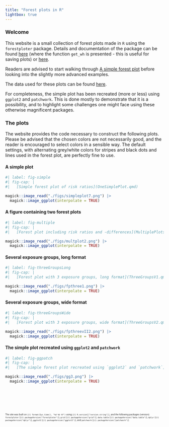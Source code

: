 ```yaml
---
title: "Forest plots in R"
lightbox: true
---
```


### Welcome

This website is a small collection of forest plots made in `R` using the `forestploter` package. Details and documentation of the package can be found [here](https://cran.r-project.org/web/packages/forestploter/vignettes/forestploter-intro.html) (where the function `get_wh` is presented - this is useful for saving plots) or [here](https://github.com/adayim/forestploter).

Readers are advised to start walking through [A simple forest plot](OneSimplePlot.qmd) before looking into the slightly more advanced examples.

The data used for these plots can be found [here](https://github.com/tjuheide/ForestPlotR/tree/main/data).

For completeness, the simple plot has been recreated (more or less) using `ggplot2` and `patchwork`. This is done mostly to demonstrate that it is a possibility, and to highlight some challenges one might face using these otherwise magnificent packages.

### The plots

The website provides the code necessary to construct the following plots. Please be advised that the chosen colors are not necessarily good, and the reader is encouraged to select colors in a sensible way. The default settings, with alternating grey/white colors for stripes and black dots and lines used in the forest plot, are perfectly fine to use.

#### A simple plot

```r
#| label: fig-simple
#| fig-cap: |
#|   [Simple forest plot of risk ratios](OneSimplePlot.qmd)

magick::image_read("./figs/simpleplot7.png") |>
  magick::image_ggplot(interpolate = TRUE)
```

#### A figure containing two forest plots

```r
#| label: fig-multiple
#| fig-cap: |
#|   [Forest plot including risk ratios and -differences](MultiplePlots.qmd)

magick::image_read("./figs/multplot2.png") |>
  magick::image_ggplot(interpolate = TRUE)
```

#### Several exposure groups, long format

```r
#| label: fig-threeGroupsLong
#| fig-cap: |
#|   [Forest plot with 3 exposure groups, long format](ThreeGroupsV1.qmd)

magick::image_read("./figs/fpthree1.png") |>
  magick::image_ggplot(interpolate = TRUE)
```

#### Several exposure groups, wide format

```r
#| label: fig-threeGroupsWide
#| fig-cap: |
#|   [Forest plot with 3 exposure groups, wide format](ThreeGroupsV2.qmd)

magick::image_read("./figs/fpthreevII2.png") |>
  magick::image_ggplot(interpolate = TRUE)
```

#### The simple plot recreated using `ggplot2` and `patchwork`

```r
#| label: fig-ggpatch
#| fig-cap: |
#|   [The simple forest plot recreated using `ggplot2` and `patchwork`](ggplot2.qmd)

magick::image_read("./figs/gg3.png") |>
  magick::image_ggplot(interpolate = TRUE)
```

\
\
\

```r

```
::: {style="font-size: 50%;"}
The site was built on `{r} format(Sys.time(), "%d %b %Y")` using `{r} R.version[["version.string"]]`, and the following packages (version): `forestploter` (`{r} packageVersion("forestploter")`), `grid` (`{r} packageVersion("grid")`), `data.table` (`{r} packageVersion("data.table")`), `dplyr` (`{r} packageVersion("dplyr")`), `ggplot2` (`{r} packageVersion("ggplot2")`), and `patchwork` (`{r} packageVersion("patchwork")`).
:::